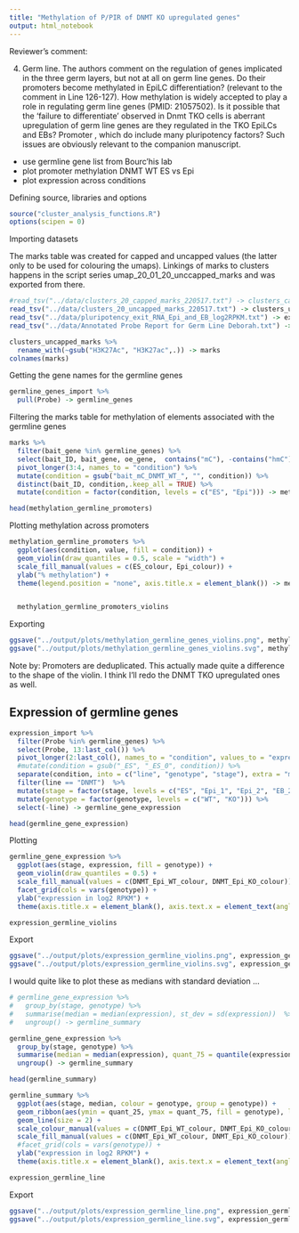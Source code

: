 ```yaml
---
title: "Methylation of P/PIR of DNMT KO upregulated genes"
output: html_notebook
---
```



Reviewer's comment:

4. Germ line.
The authors comment on the regulation of genes implicated in the three germ layers, but not at all on germ line genes. Do their promoters become methylated in EpiLC differentiation? (relevant to the comment in Line 126-127). How methylation is widely accepted to play a role in regulating germ line genes (PMID: 21057502). Is it possible that the ‘failure to differentiate’ observed in Dnmt TKO cells is aberrant upregulation of germ line genes are they regulated in the TKO EpiLCs and EBs? Promoter , which do include many pluripotency factors? Such issues are obviously relevant to the companion manuscript.

- use germline gene list from Bourc'his lab
- plot promoter methylation DNMT WT ES vs Epi
- plot expression across conditions


Defining source, libraries and options

```r
source("cluster_analysis_functions.R")
options(scipen = 0)
```

Importing datasets

The marks table was created for capped and uncapped values (the latter only to be used for colouring the umaps).
Linkings of marks to clusters happens in the script series umap_20_01_20_unccapped_marks and was exported from there.

```r
#read_tsv("../data/clusters_20_capped_marks_220517.txt") -> clusters_capped_marks
read_tsv("../data/clusters_20_uncapped_marks_220517.txt") -> clusters_uncapped_marks
read_tsv("../data/pluripotency_exit_RNA_Epi_and_EB_log2RPKM.txt") -> expression_import
read_tsv("../data/Annotated Probe Report for Germ Line Deborah.txt") -> germline_genes_import
```

```r
clusters_uncapped_marks %>% 
  rename_with(~gsub("H3K27Ac", "H3K27ac",.)) -> marks
colnames(marks)
```
Getting the gene names for the germline genes

```r
germline_genes_import %>% 
  pull(Probe) -> germline_genes
```

Filtering the marks table for methylation of elements associated with the germline genes

```r
marks %>% 
  filter(bait_gene %in% germline_genes) %>% 
  select(bait_ID, bait_gene, oe_gene,  contains("mC"), -contains("hmC"), -contains("TET"), -contains("oe")) %>% 
  pivot_longer(3:4, names_to = "condition") %>% 
  mutate(condition = gsub("bait_mC_DNMT_WT_", "", condition)) %>% 
  distinct(bait_ID, condition,.keep_all = TRUE) %>% 
  mutate(condition = factor(condition, levels = c("ES", "Epi"))) -> methylation_germline_promoters

head(methylation_germline_promoters)
```


Plotting methylation across promoters

```r
methylation_germline_promoters %>% 
  ggplot(aes(condition, value, fill = condition)) + 
  geom_violin(draw_quantiles = 0.5, scale = "width") +
  scale_fill_manual(values = c(ES_colour, Epi_colour)) +
  ylab("% methylation") +
  theme(legend.position = "none", axis.title.x = element_blank()) -> methylation_germline_promoters_violins


  methylation_germline_promoters_violins
```

Exporting

```r
ggsave("../output/plots/methylation_germline_genes_violins.png", methylation_germline_promoters_violins, width = 2, height = 3)
ggsave("../output/plots/methylation_germline_genes_violins.svg", methylation_germline_promoters_violins, width = 2, height = 3)
```


Note by: Promoters are deduplicated. This actually made quite a difference to the shape of the violin. I think I'll redo the DNMT TKO upregulated ones as well.

## Expression of germline genes

```r
expression_import %>% 
  filter(Probe %in% germline_genes) %>% 
  select(Probe, 13:last_col()) %>% 
  pivot_longer(2:last_col(), names_to = "condition", values_to = "expression") %>% 
  #mutate(condition = gsub("_ES", "_ES_0", condition)) %>% 
  separate(condition, into = c("line", "genotype", "stage"), extra = "merge") %>% 
  filter(line == "DNMT")  %>% 
  mutate(stage = factor(stage, levels = c("ES", "Epi_1", "Epi_2", "EB_2", "EB_4", "EB_6", "EB_8"))) %>% 
  mutate(genotype = factor(genotype, levels = c("WT", "KO"))) %>% 
  select(-line) -> germline_gene_expression

head(germline_gene_expression)
```
Plotting

```r
germline_gene_expression %>% 
  ggplot(aes(stage, expression, fill = genotype)) +
  geom_violin(draw_quantiles = 0.5) +
  scale_fill_manual(values = c(DNMT_Epi_WT_colour, DNMT_Epi_KO_colour)) +
  facet_grid(cols = vars(genotype)) +
  ylab("expression in log2 RPKM") +
  theme(axis.title.x = element_blank(), axis.text.x = element_text(angle = 90, vjust = 0.5), legend.position = "none") -> expression_germline_violins

expression_germline_violins
```
Export

```r
ggsave("../output/plots/expression_germline_violins.png", expression_germline_violins, width = 5, height = 3.5)
ggsave("../output/plots/expression_germline_violins.svg", expression_germline_violins, width = 5, height = 3.5)
```

I would quite like to plot these as medians with standard deviation ...


```r
# germline_gene_expression %>%
#   group_by(stage, genotype) %>%
#   summarise(median = median(expression), st_dev = sd(expression))  %>%
#   ungroup() -> germline_summary

germline_gene_expression %>%
  group_by(stage, genotype) %>%
  summarise(median = median(expression), quant_75 = quantile(expression, .75), , quant_25 = quantile(expression, .25))  %>%
  ungroup() -> germline_summary

head(germline_summary)

```

```r
germline_summary %>% 
  ggplot(aes(stage, median, colour = genotype, group = genotype)) +
  geom_ribbon(aes(ymin = quant_25, ymax = quant_75, fill = genotype), linewidth = 0, alpha = 0.1) +
  geom_line(size = 2) +
  scale_colour_manual(values = c(DNMT_Epi_WT_colour, DNMT_Epi_KO_colour)) +
  scale_fill_manual(values = c(DNMT_Epi_WT_colour, DNMT_Epi_KO_colour)) +
  #facet_grid(cols = vars(genotype)) +
  ylab("expression in log2 RPKM") +
  theme(axis.title.x = element_blank(), axis.text.x = element_text(angle = 90, vjust = 0.5), legend.title = element_blank()) -> expression_germline_line

expression_germline_line
```

Export

```r
ggsave("../output/plots/expression_germline_line.png", expression_germline_line, width = 4, height = 3.5)
ggsave("../output/plots/expression_germline_line.svg", expression_germline_line, width = 4, height = 3.5)
```
